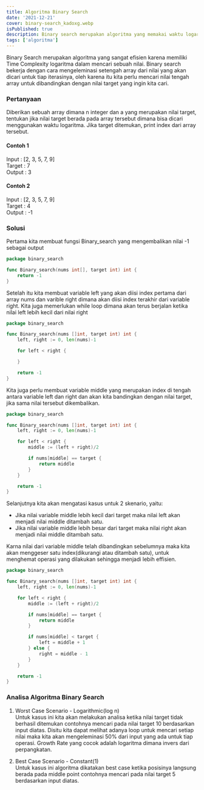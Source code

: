 ```yaml
---
title: Algoritma Binary Search
date: '2021-12-21'
cover: binary-search_kadoxg.webp
isPublished: true
description: Binary search merupakan algoritma yang memakai waktu logaritma dalam mencari nilai pada struktur data yang telah diurutkan terlebih dahulu.
tags: ['algoritma']
---
```


Binary Search merupakan algoritma yang sangat efisien karena memiliki Time Complexity logaritma dalam mencari sebuah nilai.
Binary search bekerja dengan cara mengeleminasi setengah array dari nilai yang akan dicari untuk tiap iterasinya,
oleh karena itu kita perlu mencari nilai tengah array untuk dibandingkan dengan nilai target yang ingin kita cari.

### **Pertanyaan**

Diberikan sebuah array dimana n integer dan a yang merupakan nilai target, tentukan jika nilai target berada pada array tersebut dimana bisa dicari menggunakan waktu logaritma. Jika target ditemukan, print index dari array tersebut.

#### Contoh 1

Input : [2, 3, 5, 7, 9]  
Target : 7  
Output : 3

#### Contoh 2

Input : [2, 3, 5, 7, 9]  
Target : 4  
Output : -1

### **Solusi**

Pertama kita membuat fungsi Binary_search yang mengembalikan nilai -1 sebagai output

```go showLineNumbers theme=orange line=3
package binary_search

func Binary_search(nums int[], target int) int {
    return -1
}
```

Setelah itu kita membuat variable left yang akan diisi index pertama dari array nums dan varible right dimana akan diisi index terakhir dari variable right. Kita juga memerlukan while loop dimana akan terus berjalan ketika nilai left lebih kecil dari nilai right

```go showLineNumbers theme=orange line=6-8
package binary_search

func Binary_search(nums []int, target int) int {
    left, right := 0, len(nums)-1

    for left < right {

    }

    return -1
}
```

Kita juga perlu membuat variable middle yang merupakan index di tengah antara variable left dan right dan akan kita bandingkan dengan nilai target, jika sama nilai tersebut dikembalikan.

```go showLineNumbers theme=orange line=7-11
package binary_search

func Binary_search(nums []int, target int) int {
    left, right := 0, len(nums)-1

    for left < right {
        middle := (left + right)/2

        if nums[middle] == target {
            return middle
        }
    }

    return -1
}
```

Selanjutnya kita akan mengatasi kasus untuk 2 skenario, yaitu:

-   Jika nilai variable middle lebih kecil dari target maka nilai left akan menjadi nilai middle ditambah satu.
-   Jika nilai variable middle lebih besar dari target maka nilai right akan menjadi nilai middle ditambah satu.

Karna nilai dari variable middle telah dibandingkan sebelumnya maka kita akan menggeser satu index(dikurangi atau ditambah satu), untuk menghemat operasi yang dilakukan sehingga menjadi lebih effisien.

```go showLineNumbers theme=orange line=13-17
package binary_search

func Binary_search(nums []int, target int) int {
    left, right := 0, len(nums)-1

    for left < right {
        middle := (left + right)/2

        if nums[middle] == target {
            return middle
        }

        if nums[middle] < target {
			left = middle + 1
		} else {
			right = middle - 1
		}
    }

    return -1
}
```

### **Analisa Algoritma Binary Search**

1. Worst Case Scenario - Logarithmic(log n)  
   Untuk kasus ini kita akan melakukan analisa ketika nilai target tidak berhasil ditemukan contohnya mencari pada nilai target 10 berdasarkan input diatas. Disitu kita dapat melihat adanya loop untuk mencari setiap nilai maka kita akan mengeleminasi 50% dari input yang ada untuk tiap operasi. Growth Rate yang cocok adalah logaritma dimana invers dari perpangkatan.

2. Best Case Scenario - Constant(1)  
   Untuk kasus ini algoritma dikatakan best case ketika posisinya langsung berada pada middle point contohnya mencari pada nilai target 5 berdasarkan input diatas.
